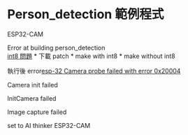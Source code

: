 # Person_detection 範例程式 {#chap-person-detection}

ESP32-CAM

Error at building person_detection  
[int8 問題](https://github.com/tensorflow/tensorflow/pull/47063)
* 下載 patch
* make with int8
* make without int8 

執行後 error[esp-32 Camera probe failed with error 0x20004](https://github.com/espressif/esp32-camera/issues/102)  

Camera init failed

InitCamera failed

Image capture failed



set to AI thinker ESP32-CAM